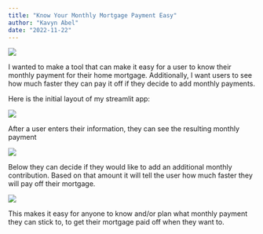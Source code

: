 ```yaml
---
title: "Know Your Monthly Mortgage Payment Easy"
author: "Kavyn Abel"
date: "2022-11-22"
---
```


![](house.jpg)

I wanted to make a tool that can make it easy for a user to know their monthly payment for their home mortgage. Additionally, I want users to see how much faster they can pay it off if they decide to add monthly payments.

Here is the initial layout of my streamlit app:

![](mortgage_page.jpg)

After a user enters their information, they can see the resulting monthly payment

![](initial_payment.jpg)

Below they can decide if they would like to add an additional monthly contribution. Based on that amount it will tell the user how much faster they will pay off their mortgage.

![](adjusted_payment.jpg)

This makes it easy for anyone to know and/or plan what monthly payment they can stick to, to get their mortgage paid off when they want to.